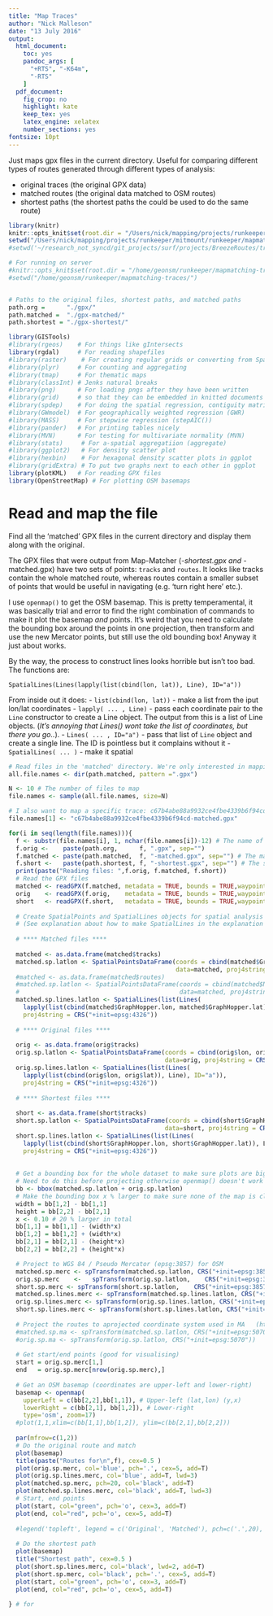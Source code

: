 ```yaml
---
title: "Map Traces"
author: "Nick Malleson"
date: "13 July 2016"
output:
  html_document: 
    toc: yes
    pandoc_args: [
      "+RTS", "-K64m",
      "-RTS"
    ]
  pdf_document:
    fig_crop: no
    highlight: kate
    keep_tex: yes
    latex_engine: xelatex
    number_sections: yes
fontsize: 10pt
---
```


Just maps gpx files in the current directory. Useful for comparing different types of routes generated through different types of analysis:

 - original traces (the original GPX data)
 - matched routes (the original data matched to OSM routes)
 - shortest paths (the shortest paths the could be used to do the same route)

```r
library(knitr)
knitr::opts_knit$set(root.dir = "/Users/nick/mapping/projects/runkeeper/mitmount/runkeeper/mapmatching-traces/")
setwd("/Users/nick/mapping/projects/runkeeper/mitmount/runkeeper/mapmatching-traces/")
#setwd('~/research_not_syncd/git_projects/surf/projects/BreezeRoutes/traces')

# For running on server
#knitr::opts_knit$set(root.dir = "/home/geonsm/runkeeper/mapmatching-traces/")
#setwd("/home/geonsm/runkeeper/mapmatching-traces/")


# Paths to the original files, shortest paths, and matched paths
path.org =      "./gpx/"
path.matched =  "./gpx-matched/"
path.shortest = "./gpx-shortest/"

library(GISTools)
#library(rgeos)    # For things like gIntersects
library(rgdal)     # For reading shapefiles
#library(raster)    # For creating regular grids or converting from SpatialPixelsDataFrame to raster
#library(plyr)     # For counting and aggregating
#library(tmap)     # For thematic maps
#library(classInt) # Jenks natural breaks
#library(png)      # For loading pngs after they have been written
#library(grid)     # so that they can be embedded in knitted documents
#library(spdep)    # For doing the spatial regression, contiguity matrices, etc.
#library(GWmodel)  # For geographically weighted regression (GWR)
#library(MASS)     # For stepwise regression (stepAIC())
#library(pander)   # For printing tables nicely
#library(MVN)      # For testing for multivariate normality (MVN)
#library(stats)     # For a-spatial aggregatiion (aggregate)
#library(ggplot2)   # For density scatter plot
#library(hexbin)    # For hexagonal density scatter plots in ggplot
#library(gridExtra) # To put two graphs next to each other in ggplot
library(plotKML)   # For reading GPX files
library(OpenStreetMap) # For plotting OSM basemaps
```

# Read and map the file

Find all the 'matched' GPX files in the current directory and display them along with the original.

The GPX files that were output from Map-Matcher (*-shortest.gpx and *-matched.gpx) have two sets of points: `tracks` and `routes`. It looks like tracks contain the whole matched route, whereas routes contain a smaller subset of points that would be useful in navigating (e.g. 'turn right here' etc.).

I use `openmap()` to get the OSM basemap. This is pretty temperamental, it was basically trial and error to find the right combination of commands to make it plot the basemap _and_ points. It's weird that you need to calculate the bounding box around the points in one projection, then transform and use the new Mercator points, but still use the old bounding box! Anyway it just about works.

By the way, the process to construct lines looks horrible but isn't too bad. The functions are:

`SpatialLines(Lines(lapply(list(cbind(lon, lat)), Line), ID="a"))`

From inside out it does:
 - `list(cbind(lon, lat))` - make a list from the iput lon/lat coordinates
 - `lapply( ... , Line)` - pass each coordinate pair to the `Line` constructor to create a Line object. The output from this is a list of Line objects. (_It's annoying that Lines() wont take the list of coordinates, but there you go.._).
 - `Lines( ... , ID="a")` - pass that list of `Line` object and create a single line. The ID is pointless but it complains without it
 - `SpatialLines( ... )` - make it spatial


```r

# Read files in the 'matched' directory. We're only interested in mapping routes that have been matched (and if they've ben matched then they probably also have a companion shortest path).
all.file.names <- dir(path.matched, pattern =".gpx")

N <- 10 # The number of files to map
file.names <- sample(all.file.names, size=N)

# I also want to map a specific trace: c67b4abe88a9932ce4fbe4339b6f94cd
file.names[1] <- "c67b4abe88a9932ce4fbe4339b6f94cd-matched.gpx"

for(i in seq(length(file.names))){
  f <- substr(file.names[i], 1, nchar(file.names[i])-12) # The name of the file without the '-matched.gpx' extension.
  f.orig <-    paste(path.org,      f, ".gpx", sep="")
  f.matched <- paste(path.matched,  f, "-matched.gpx", sep="") # The matched file (f531b5395-matched.gpx)
  f.short <-   paste(path.shortest, f, "-shortest.gpx", sep="") # The shortest path (f531b5395-shortest.gpx)
  print(paste("Reading files: ",f.orig, f.matched, f.short))
  # Read the GPX files
  matched <- readGPX(f.matched, metadata = TRUE, bounds = TRUE,waypoints = FALSE, tracks = TRUE, routes = TRUE)
  orig    <- readGPX(f.orig,    metadata = TRUE, bounds = TRUE,waypoints = FALSE, tracks = TRUE, routes = TRUE)
  short   <- readGPX(f.short,   metadata = TRUE, bounds = TRUE,waypoints = FALSE, tracks = TRUE, routes = TRUE)
  
  # Create SpatialPoints and SpatialLines objects for spatial analysis using lat/lon cooordinate system.
  # (See explanation about how to make SpatialLines in the explanation above).
  
  # **** Matched files ****
  
  matched <- as.data.frame(matched$tracks)
  matched.sp.latlon <- SpatialPointsDataFrame(coords = cbind(matched$GraphHopper.lon, matched$GraphHopper.lat), 
                                              data=matched, proj4string = CRS("+init=epsg:4326") )
  #matched <- as.data.frame(matched$routes)
  #matched.sp.latlon <- SpatialPointsDataFrame(coords = cbind(matched$NA.lon, matched$NA.lat), 
  #                                            data=matched, proj4string = CRS("+init=epsg:4326") )
  matched.sp.lines.latlon <- SpatialLines(list(Lines(
    lapply(list(cbind(matched$GraphHopper.lon, matched$GraphHopper.lat)), Line), ID="a")),
    proj4string = CRS("+init=epsg:4326"))
  
  # **** Original files ****
  
  orig <- as.data.frame(orig$tracks)
  orig.sp.latlon <- SpatialPointsDataFrame(coords = cbind(orig$lon, orig$lat), 
                                           data=orig, proj4string = CRS("+init=epsg:4326") )
  orig.sp.lines.latlon <- SpatialLines(list(Lines(
    lapply(list(cbind(orig$lon, orig$lat)), Line), ID="a")),
    proj4string = CRS("+init=epsg:4326"))
  
  # **** Shortest files ****
  
  short <- as.data.frame(short$tracks)
  short.sp.latlon <- SpatialPointsDataFrame(coords = cbind(short$GraphHopper.lon, short$GraphHopper.lat), 
                                           data=short, proj4string = CRS("+init=epsg:4326") )
  short.sp.lines.latlon <- SpatialLines(list(Lines(
    lapply(list(cbind(short$GraphHopper.lon, short$GraphHopper.lat)), Line), ID="a")),
    proj4string = CRS("+init=epsg:4326"))
  
  
  # Get a bounding box for the whole dataset to make sure plots are big enough
  # Need to do this before projecting otherwise openmap() doesn't work (not sure why)
  bb <- bbox(matched.sp.latlon + orig.sp.latlon)
  # Make the bounding box x % larger to make sure none of the map is clipped
  width = bb[1,2] - bb[1,1]
  height = bb[2,2] - bb[2,1]
  x <- 0.10 # 20 % larger in total
  bb[1,1] = bb[1,1] - (width*x)
  bb[1,2] = bb[1,2] + (width*x)
  bb[2,1] = bb[2,1] - (height*x)
  bb[2,2] = bb[2,2] + (height*x)

  # Project to WGS 84 / Pseudo Mercator (epsg:3857) for OSM
  matched.sp.merc <- spTransform(matched.sp.latlon, CRS("+init=epsg:3857"))
  orig.sp.merc    <-   spTransform(orig.sp.latlon,    CRS("+init=epsg:3857"))
  short.sp.merc <- spTransform(short.sp.latlon,    CRS("+init=epsg:3857"))
  matched.sp.lines.merc <- spTransform(matched.sp.lines.latlon, CRS("+init=epsg:3857"))
  orig.sp.lines.merc <- spTransform(orig.sp.lines.latlon, CRS("+init=epsg:3857"))
  short.sp.lines.merc <- spTransform(short.sp.lines.latlon, CRS("+init=epsg:3857"))
  
  # Project the routes to aprojected coordinate system used in MA   (https://www.arcgis.com/home/item.html?id=d075ba0b6b5e4d71b596e882493f7789)
  #matched.sp.ma <- spTransform(matched.sp.latlon, CRS("+init=epsg:5070"))
  #orig.sp.ma <- spTransform(orig.sp.latlon, CRS("+init=epsg:5070"))
  
  # Get start/end points (good for visualising)
  start = orig.sp.merc[1,]
  end   = orig.sp.merc[nrow(orig.sp.merc),]
  
  # Get an OSM basemap (coordinates are upper-left and lower-right)
  basemap <- openmap(
    upperLeft = c(bb[2,2],bb[1,1]), # Upper-left (lat,lon) (y,x)
    lowerRight = c(bb[2,1], bb[1,2]), # Lower-right
    type='osm', zoom=17)
  #plot(1,1,xlim=c(bb[1,1],bb[1,2]), ylim=c(bb[2,1],bb[2,2]))
  
  par(mfrow=c(1,2))
  # Do the original route and match
  plot(basemap)
  title(paste("Routes for\n",f), cex=0.5 )
  plot(orig.sp.merc, col='blue', pch='.', cex=5, add=T)
  plot(orig.sp.lines.merc, col='blue', add=T, lwd=3)
  plot(matched.sp.merc, pch=20, col='black', add=T)
  plot(matched.sp.lines.merc, col='black', add=T, lwd=3)
  # Start, end points
  plot(start, col="green", pch='o', cex=3, add=T)
  plot(end, col="red", pch='o', cex=5, add=T)
  
  #legend('topleft', legend = c('Original', 'Matched'), pch=c('.',20), col=c('blue','black'))
  
  # Do the shortest path
  plot(basemap)
  title("Shortest path", cex=0.5 )
  plot(short.sp.lines.merc, col='black', lwd=2, add=T)
  plot(short.sp.merc, col='black', pch='.', cex=5, add=T)
  plot(start, col="green", pch='o', cex=3, add=T)
  plot(end, col="red", pch='o', cex=5, add=T)
  
} # for


```

